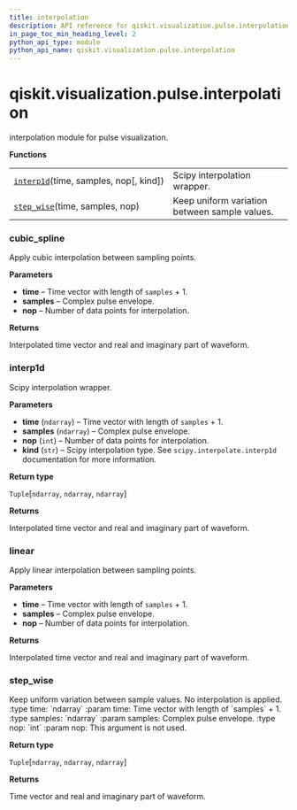 ```yaml
---
title: interpolation
description: API reference for qiskit.visualization.pulse.interpolation
in_page_toc_min_heading_level: 2
python_api_type: module
python_api_name: qiskit.visualization.pulse.interpolation
---
```


<span id="module-qiskit.visualization.pulse.interpolation" />

<span id="qiskit-visualization-pulse-interpolation" />

# qiskit.visualization.pulse.interpolation

interpolation module for pulse visualization.

**Functions**

|                                                                                                                                                   |                                               |
| ------------------------------------------------------------------------------------------------------------------------------------------------- | --------------------------------------------- |
| [`interp1d`](#qiskit.visualization.pulse.interpolation.interp1d "qiskit.visualization.pulse.interpolation.interp1d")(time, samples, nop\[, kind]) | Scipy interpolation wrapper.                  |
| [`step_wise`](#qiskit.visualization.pulse.interpolation.step_wise "qiskit.visualization.pulse.interpolation.step_wise")(time, samples, nop)       | Keep uniform variation between sample values. |

### cubic\_spline

<Function id="qiskit.visualization.pulse.interpolation.cubic_spline" name="cubic_spline" signature="cubic_spline(time: numpy.ndarray, samples: numpy.ndarray, nop: int, *, kind: str = 'cubic') → Tuple[numpy.ndarray, numpy.ndarray, numpy.ndarray]">
  Apply cubic interpolation between sampling points.

  **Parameters**

  *   **time** – Time vector with length of `samples` + 1.
  *   **samples** – Complex pulse envelope.
  *   **nop** – Number of data points for interpolation.

  **Returns**

  Interpolated time vector and real and imaginary part of waveform.
</Function>

### interp1d

<Function id="qiskit.visualization.pulse.interpolation.interp1d" name="interp1d" github="https://github.com/qiskit/qiskit/tree/stable/0.16/qiskit/visualization/pulse/interpolation.py" signature="interp1d(time, samples, nop, kind='linear')">
  Scipy interpolation wrapper.

  **Parameters**

  *   **time** (`ndarray`) – Time vector with length of `samples` + 1.
  *   **samples** (`ndarray`) – Complex pulse envelope.
  *   **nop** (`int`) – Number of data points for interpolation.
  *   **kind** (`str`) – Scipy interpolation type. See `scipy.interpolate.interp1d` documentation for more information.

  **Return type**

  `Tuple`\[`ndarray`, `ndarray`, `ndarray`]

  **Returns**

  Interpolated time vector and real and imaginary part of waveform.
</Function>

### linear

<Function id="qiskit.visualization.pulse.interpolation.linear" name="linear" signature="linear(time: numpy.ndarray, samples: numpy.ndarray, nop: int, *, kind: str = 'linear') → Tuple[numpy.ndarray, numpy.ndarray, numpy.ndarray]">
  Apply linear interpolation between sampling points.

  **Parameters**

  *   **time** – Time vector with length of `samples` + 1.
  *   **samples** – Complex pulse envelope.
  *   **nop** – Number of data points for interpolation.

  **Returns**

  Interpolated time vector and real and imaginary part of waveform.
</Function>

### step\_wise

<Function id="qiskit.visualization.pulse.interpolation.step_wise" name="step_wise" github="https://github.com/qiskit/qiskit/tree/stable/0.16/qiskit/visualization/pulse/interpolation.py" signature="step_wise(time, samples, nop)">
  Keep uniform variation between sample values. No interpolation is applied. :type time: `ndarray` :param time: Time vector with length of `samples` + 1. :type samples: `ndarray` :param samples: Complex pulse envelope. :type nop: `int` :param nop: This argument is not used.

  **Return type**

  `Tuple`\[`ndarray`, `ndarray`, `ndarray`]

  **Returns**

  Time vector and real and imaginary part of waveform.
</Function>

